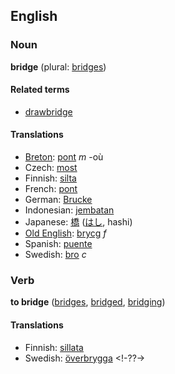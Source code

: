 ==English==
=== Noun ===
'''bridge''' (plural: [[bridges]])

==== Related terms ====
*[[drawbridge]]

==== Translations ====
*[[Breton]]: [[pont]] ''m'' -où
*Czech: [[most]]
*Finnish: [[silta]]
*French: [[pont]]
*German: [[Brucke]]
*Indonesian: [[jembatan]]
*Japanese: [[橋]] ([[はし]], hashi)
*[[Old English]]: [[brycg]] ''f''
*Spanish: [[puente]]
*Swedish: [[bro]] ''c''

===Verb===
'''to bridge''' ([[bridges]], [[bridged]], [[bridging]])

====Translations====
*Finnish: [[sillata]]
*Swedish: [[överbrygga]] <!-??->